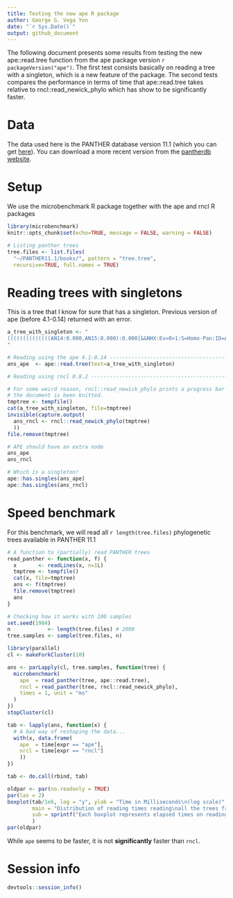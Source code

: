 ```yaml
---
title: Testing the new ape R package
author: George G. Vega Yon
date: "`r Sys.Date()`"
output: github_document
---
```


The following document presents some results from testing the new ape::read.tree function from the ape package version `r packageVersion("ape")`. The first test consists basically on reading a tree with a singleton, which is a new feature of the package. The second tests compares the performance in terms of time that ape::read.tree takes relative to rncl::read_newick_phylo which has show to be significantly faster.

# Data

The data used here is the PANTHER database version 11.1 (which you can get [here](ftp://ftp.pantherdb.org/panther_library/11.1/)). You can download a more recent version from the [pantherdb website](http://www.pantherdb.org/downloads/).

# Setup

We use the microbenchmark R package together with the ape and rncl R packages

```r
library(microbenchmark)
knitr::opts_chunk$set(echo=TRUE, message = FALSE, warning = FALSE)
```


```r
# Listing panther trees
tree.files <- list.files(
  "~/PANTHER11.1/books/", pattern = "tree.tree",
  recursive=TRUE, full.names = TRUE)

```

# Reading trees with singletons

This is a tree that I know for sure that has a singleton. Previous version of ape (before 4.1-0.14) returned with an error.

```r
a_tree_with_singleton <- "
((((((((((((((AN14:0.000,AN15:0.000):0.000[&&NHX:Ev=0>1:S=Homo-Pan:ID=AN13],(AN17:0.000,AN18:0.000):0.000[&&NHX:Ev=0>1:S=Murinae:ID=AN16]):0.000[&&NHX:Ev=0>1:S=Euarchontoglires:ID=AN12],(AN20:0.000,AN21:0.000):0.000[&&NHX:Ev=0>1:S=Laurasiatheria:ID=AN19]):0.000[&&NHX:Ev=0>1:S=Eutheria:ID=AN11],AN22:0.004):0.003[&&NHX:Ev=0>1:S=Mammalia:ID=AN10],AN23:0.000):0.014[&&NHX:Ev=0>1:S=Amniota:ID=AN9],AN24:0.017):0.021[&&NHX:Ev=0>1:S=Tetrapoda:ID=AN8],((AN27:0.066,AN28:0.052):0.010[&&NHX:Ev=1>0:ID=AN26],(AN30:0.031,AN31:0.014):0.003[&&NHX:Ev=1>0:ID=AN29]):0.021[&&NHX:Ev=0>1:S=Teleostei:ID=AN25]):0.147[&&NHX:Ev=0>1:S=Osteichthyes:ID=AN7],AN32:0.194):0.104[&&NHX:Ev=0>1:S=Deuterostomia:ID=AN6],((AN35:0.020,AN36:0.038):0.416[&&NHX:Ev=0>1:S=Caenorhabditis:ID=AN34],((AN39:0.119,AN40:0.131):0.154[&&NHX:Ev=0>1:S=Insecta:ID=AN38],AN41:0.317):0.104[&&NHX:Ev=0>1:S=Arthropoda:ID=AN37]):0.118[&&NHX:Ev=0>1:S=Ecdysozoa:ID=AN33],AN42:0.381):0.594[&&NHX:Ev=0>1:S=Bilateria:ID=AN5],AN43:2.000):0.414[&&NHX:Ev=0>1:S=Eumetazoa:ID=AN4],((((((((AN52:0.484,AN53:0.427):0.418[&&NHX:Ev=0>1:S=Saccharomycetaceae:ID=AN51],AN54:0.733):0.320[&&NHX:Ev=0>1:S=Saccharomycetaceae-Candida:ID=AN50],AN55:0.808):0.290[&&NHX:Ev=0>1:S=Saccharomycetales:ID=AN49],(AN57:0.793,((AN60:0.206,AN61:0.186):0.143[&&NHX:Ev=0>1:S=Sordariomyceta:ID=AN59],AN62:0.331):0.332[&&NHX:Ev=0>1:S=Sordariomycetes-Leotiomycetes:ID=AN58]):0.467[&&NHX:Ev=0>1:S=Pezizomycotina:ID=AN56]):0.432[&&NHX:Ev=0>1:S=Pezizomycotina-Saccharomycotina:ID=AN48],AN63:0.864):0.223[&&NHX:Ev=0>1:S=Ascomycota:ID=AN47],(AN65:0.613,AN66:0.930,AN67:0.755):0.332[&&NHX:Ev=0>1:S=Basidiomycota:ID=AN64]):0.618[&&NHX:Ev=0>1:S=Dikarya:ID=AN46],((((((AN74:0.337,AN75:0.406):0.298[&&NHX:Ev=0>1:S=Saccharomycetaceae:ID=AN73],AN76:0.578):0.338[&&NHX:Ev=0>1:S=Saccharomycetaceae-Candida:ID=AN72],AN77:0.567):0.304[&&NHX:Ev=0>1:S=Saccharomycetales:ID=AN71],(AN79:0.379,((AN82:0.398,AN83:0.403):0.191[&&NHX:Ev=0>1:S=Sordariomyceta:ID=AN81],AN84:0.366):0.140[&&NHX:Ev=0>1:S=Sordariomycetes-Leotiomycetes:ID=AN80]):0.457[&&NHX:Ev=0>1:S=Pezizomycotina:ID=AN78]):0.331[&&NHX:Ev=0>1:S=Pezizomycotina-Saccharomycotina:ID=AN70],AN85:0.737):0.128[&&NHX:Ev=0>1:S=Ascomycota:ID=AN69],(AN87:0.599,AN88:0.698):0.161[&&NHX:Ev=0>1:S=Basidiomycota:ID=AN86]):0.398[&&NHX:Ev=0>1:S=Dikarya:ID=AN68]):0.117[&&NHX:Ev=1>0:ID=AN45],(AN90:0.984,AN91:0.893):0.158[&&NHX:Ev=1>0:ID=AN89]):0.262[&&NHX:Ev=0>1:S=Fungi:ID=AN44]):0.394[&&NHX:Ev=0>1:S=Opisthokonts:ID=AN3],(AN93:0.457,AN94:0.462):0.860[&&NHX:Ev=0>1:S=Dictyostelium:ID=AN92]):0.301[&&NHX:Ev=0>1:S=Unikonts:ID=AN2],AN95:1.440,AN96:2.000):2.000[&&NHX:Ev=0>1:S=Eukaryota:ID=AN1])[&&NHX:Ev=1>0:ID=AN0];
"

# Reading using the ape 4.1-0.14 -----------------------------------------------
ans_ape  <- ape::read.tree(text=a_tree_with_singleton)

# Reading using rncl 0.8.2 -----------------------------------------------------

# For some weird reason, rncl::read_newick_phylo prints a progress bar when
# the document is been knitted.
tmptree <- tempfile()
cat(a_tree_with_singleton, file=tmptree)
invisible(capture.output(
  ans_rncl <- rncl::read_newick_phylo(tmptree)
  ))
file.remove(tmptree)

# APE should have an extra node
ans_ape
ans_rncl

# Which is a singleton!
ape::has.singles(ans_ape)
ape::has.singles(ans_rncl)
```


# Speed benchmark

For this benchmark, we will read all `r length(tree.files)` phylogenetic trees available in PANTHER 11.1

```r

# A function to (partially) read PANTHER trees
read_panther <- function(x, f) {
  x       <- readLines(x, n=1L)
  tmptree <- tempfile()
  cat(x, file=tmptree)
  ans <- f(tmptree)
  file.remove(tmptree)
  ans
}

# Checking how it works with 100 samples
set.seed(1984)
n            <- length(tree.files) # 2000
tree.samples <- sample(tree.files, n)

library(parallel)
cl <- makeForkCluster(10)

ans <- parLapply(cl, tree.samples, function(tree) {
  microbenchmark(
    ape  = read_panther(tree, ape::read.tree),
    rncl = read_panther(tree, rncl::read_newick_phylo),
    times = 1, unit = "ms"
  )
})
stopCluster(cl)

tab <- lapply(ans, function(x) {
  # A bad way of reshaping the data...
  with(x, data.frame(
    ape  = time[expr == "ape"],
    nrcl = time[expr == "rncl"]
    ))
})

tab <- do.call(rbind, tab)
```

```r
oldpar <- par(no.readonly = TRUE)
par(las = 2)
boxplot(tab/1e6, log = "y", ylab = "Time in Milliseconds\n(log scale)",
        main = "Distribution of reading times reading\nall the trees from PANTHER 11.1",
        sub = sprintf("Each boxplot represents elapsed times on reading %i trees.", length(tree.files))
        )
par(oldpar)

```

While `ape` seems to be faster, it is not __significantly__ faster than `rncl`.

# Session info

```r
devtools::session_info()
```


